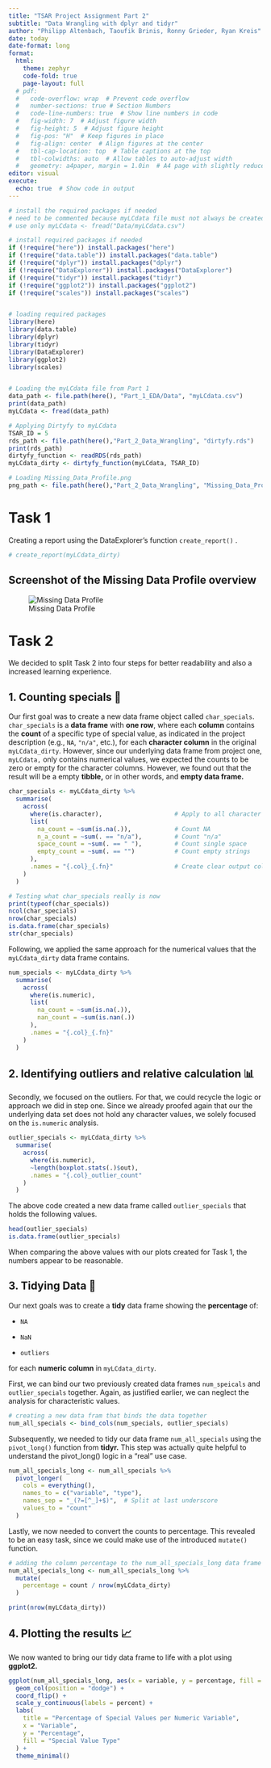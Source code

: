 ```yaml
---
title: "TSAR Project Assignment Part 2"
subtitle: "Data Wrangling with dplyr and tidyr"
author: "Philipp Altenbach, Taoufik Brinis, Ronny Grieder, Ryan Kreis"
date: today
date-format: long
format:
  html:
    theme: zephyr
    code-fold: true
    page-layout: full
  # pdf:
  #   code-overflow: wrap  # Prevent code overflow
  #   number-sections: true # Section Numbers
  #   code-line-numbers: true  # Show line numbers in code
  #   fig-width: 7  # Adjust figure width
  #   fig-height: 5  # Adjust figure height
  #   fig-pos: "H"  # Keep figures in place
  #   fig-align: center  # Align figures at the center
  #   tbl-cap-location: top  # Table captions at the top
  #   tbl-colwidths: auto  # Allow tables to auto-adjust width
  #   geometry: a4paper, margin = 1.0in  # A4 page with slightly reduced margins
editor: visual
execute:
  echo: true  # Show code in output
---
```


```r
# install the required packages if needed
# need to be commented because myLCdata file must not always be created again
# use only myLCdata <- fread("Data/myLCdata.csv")

# install required packages if needed
if (!require("here")) install.packages("here")
if (!require("data.table")) install.packages("data.table")
if (!require("dplyr")) install.packages("dplyr")
if (!require("DataExplorer")) install.packages("DataExplorer")
if (!require("tidyr")) install.packages("tidyr")
if (!require("ggplot2")) install.packages("ggplot2")
if (!require("scales")) install.packages("scales")


# loading required packages
library(here)
library(data.table)
library(dplyr)
library(tidyr)
library(DataExplorer)
library(ggplot2)
library(scales)


# Loading the myLCdata file from Part 1
data_path <- file.path(here(), "Part_1_EDA/Data", "myLCdata.csv")
print(data_path)
myLCdata <- fread(data_path)

# Applying Dirtyfy to myLCdata
TSAR_ID = 5
rds_path <- file.path(here(),"Part_2_Data_Wrangling", "dirtyfy.rds")
print(rds_path)
dirtyfy_function <- readRDS(rds_path)
myLCdata_dirty <- dirtyfy_function(myLCdata, TSAR_ID)

# Loading Missing_Data_Profile.png
png_path <- file.path(here(),"Part_2_Data_Wrangling", "Missing_Data_Profile.png")
```

# Task 1

Creating a report using the DataExplorer's function `create_report()` .

```r
# create_report(myLCdata_dirty)
```

## Screenshot of the Missing Data Profile overview

![Missing Data Profile](Missing_Data_Profile.png)

# Task 2

We decided to split Task 2 into four steps for better readability and also a increased learning experience.

## 1. Counting specials 🧮

Our first goal was to create a new data frame object called `char_specials`. `char_specials` is a **data frame** with **one row**, where each **column** contains the **count** of a specific type of special value, as indicated in the project description (e.g., `NA`, `"n/a"`, etc.), for each **character column** in the original `myLCdata_dirty`. However, since our underlying data frame from project one, `myLCdata,` only contains numerical values, we expected the counts to be zero or empty for the character columns. However, we found out that the result will be a empty **tibble,** or in other words, and **empty data frame.**

```r
char_specials <- myLCdata_dirty %>%
  summarise(
    across(
      where(is.character),                    # Apply to all character columns
      list(
        na_count = ~sum(is.na(.)),            # Count NA
        n_a_count = ~sum(. == "n/a"),         # Count "n/a"
        space_count = ~sum(. == " "),         # Count single space
        empty_count = ~sum(. == "")           # Count empty strings
      ),
      .names = "{.col}_{.fn}"                 # Create clear output column names
    )
  )

# Testing what char_specials really is now
print(typeof(char_specials))
ncol(char_specials) 
nrow(char_specials) 
is.data.frame(char_specials)  
str(char_specials)
```

Following, we applied the same approach for the numerical values that the `myLCdata_dirty` data frame contains.

```r
num_specials <- myLCdata_dirty %>%
  summarise(
    across(
      where(is.numeric),
      list(
        na_count = ~sum(is.na(.)),
        nan_count = ~sum(is.nan(.))
      ),
      .names = "{.col}_{.fn}"
    )
  )

```

## 2. Identifying outliers and relative calculation 📊

Secondly, we focused on the outliers. For that, we could recycle the logic or approach we did in step one. Since we already proofed again that our the underlying data set does not hold any character values, we solely focused on the `is.numeric` analysis.

```r
outlier_specials <- myLCdata_dirty %>%
  summarise(
    across(
      where(is.numeric),
      ~length(boxplot.stats(.)$out),
      .names = "{.col}_outlier_count"
    )
  )

```

The above code created a new data frame called `outlier_specials` that holds the following values.

```r
head(outlier_specials)
is.data.frame(outlier_specials)
```

When comparing the above values with our plots created for Task 1, the numbers appear to be reasonable.

## 3. Tidying Data 🧹

Our next goals was to create a **tidy** data frame showing the **percentage** of:

-   `NA`

-   `NaN`

-   `outliers`

for each **numeric column** in `myLCdata_dirty`.

First, we can bind our two previously created data frames `num_speicals` and `outlier_specials` together. Again, as justified earlier, we can neglect the analysis for characteristic values.

```r
# creating a new data fram that binds the data together
num_all_specials <- bind_cols(num_specials, outlier_specials)

```

Subsequently, we needed to tidy our data frame `num_all_specials` using the `pivot_long()` function from **tidyr.** This step was actually quite helpful to understand the pivot_long() logic in a "real" use case.

```r

num_all_specials_long <- num_all_specials %>%
  pivot_longer(
    cols = everything(),
    names_to = c("variable", "type"),
    names_sep = "_(?=[^_]+$)",  # Split at last underscore
    values_to = "count"
  )

```

Lastly, we now needed to convert the counts to percentage. This revealed to be an easy task, since we could make use of the introduced `mutate()` function.

```r
# adding the column percentage to the num_all_specials_long data frame
num_all_specials_long <- num_all_specials_long %>%
  mutate(
    percentage = count / nrow(myLCdata_dirty)
  )

print(nrow(myLCdata_dirty))

```

## 4. Plotting the results 📈

We now wanted to bring our tidy data frame to life with a plot using **ggplot2.**

```r
ggplot(num_all_specials_long, aes(x = variable, y = percentage, fill = type)) +
  geom_col(position = "dodge") +
  coord_flip() +
  scale_y_continuous(labels = percent) +
  labs(
    title = "Percentage of Special Values per Numeric Variable",
    x = "Variable",
    y = "Percentage",
    fill = "Special Value Type"
  ) +
  theme_minimal()

```
